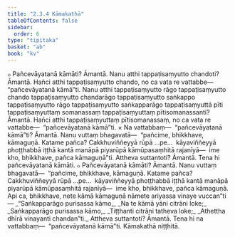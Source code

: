 ```yaml
---
title: "2.3.4 Kāmakathā"
tableOfContents: false
sidebar:
  order: 6
type: "tipitaka"
basket: "ab"
book: "kv"
---
```



<DynamicBreadcrumb />

<Division number="513" book="kv" bookNo="32" page="274">

<Paragraph number="1748" book="kv">
๐ Pañcevāyatanā kāmāti? Āmantā. Nanu atthi tappaṭisaṃyutto chandoti? Āmantā. Hañci atthi tappaṭisaṃyutto chando, no ca vata re vattabbe—  “pañcevāyatanā kāmā”ti. Nanu atthi tappaṭisaṃyutto rāgo tappaṭisaṃyutto chando tappaṭisaṃyutto chandarāgo tappaṭisaṃyutto saṅkappo tappaṭisaṃyutto rāgo tappaṭisaṃyutto saṅkapparāgo tappaṭisaṃyuttā pīti tappaṭisaṃyuttaṃ somanassaṃ tappaṭisaṃyuttaṃ pītisomanassanti? Āmantā. Hañci atthi tappaṭisaṃyuttaṃ pītisomanassaṃ, no ca vata re vattabbe—  “pañcevāyatanā kāmā”ti.
</Paragraph>

</Division>
<Division number="514" book="kv" bookNo="32" page="275">

<Paragraph number="1749" book="kv">
× Na vattabbaṃ—  “pañcevāyatanā kāmā”ti? Āmantā. Nanu vuttaṃ bhagavatā—  “pañcime, bhikkhave, kāmaguṇā. Katame pañca? Cakkhuviññeyyā rūpā …pe…  kāyaviññeyyā phoṭṭhabbā iṭṭhā kantā manāpā piyarūpā kāmūpasaṃhitā rajanīyā—  ime kho, bhikkhave, pañca kāmaguṇā”ti. Attheva suttantoti? Āmantā. Tena hi pañcevāyatanā kāmāti.
</Paragraph>

<Paragraph number="1750" book="kv">
๐ Pañcevāyatanā kāmāti? Āmantā. Nanu vuttaṃ bhagavatā—  “pañcime, bhikkhave, kāmaguṇā. Katame pañca? Cakkhuviññeyyā rūpā …pe…  kāyaviññeyyā phoṭṭhabbā iṭṭhā kantā manāpā piyarūpā kāmūpasaṃhitā rajanīyā—  ime kho, bhikkhave, pañca kāmaguṇā. Api ca, bhikkhave, nete kāmā kāmaguṇā nāmete ariyassa vinaye vuccan”ti—
</Paragraph>

<Paragraph number="1751" type="verses" book="kv">
_“Saṅkapparāgo purisassa kāmo,_  
_Na te kāmā yāni citrāni loke;_  
_Saṅkapparāgo purisassa kāmo,_  
_Tiṭṭhanti citrāni tatheva loke;_  
_Athettha dhīrā vinayanti chandan”ti._  

</Paragraph>

<Paragraph number="1752" book="kv">
Attheva suttantoti? Āmantā. Tena hi na vattabbaṃ—  “pañcevāyatanā kāmā”ti.

</Paragraph>
</Division>

<Paragraph number="1753" type="center" book="kv">
Kāmakathā niṭṭhitā.
</Paragraph>